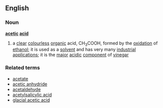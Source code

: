==English==
===Noun===
{{wikipedia}}
'''[[acetic]] [[acid]]'''
#{{chemistry}} a [[clear]] [[colourless]] [[organic]] acid, CH<sub>3</sub>COOH, formed by the [[oxidation]] of [[ethanol]]; it is used as a [[solvent]] and has very many [[industrial]] [[application]]s; it is the [[major]] [[acidic]] [[component]] of [[vinegar]]
===Related terms===
*[[acetate]]
*[[acetic anhydride]]
*[[acetaldehyde]]
*[[acetylsalicylic acid]]
*[[glacial acetic acid]]
